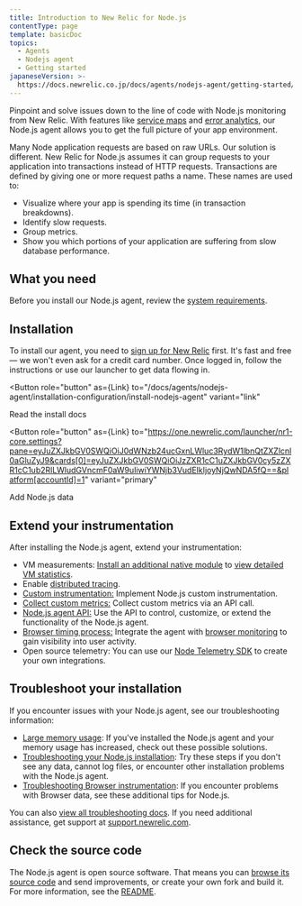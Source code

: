 ```yaml
---
title: Introduction to New Relic for Node.js
contentType: page
template: basicDoc
topics:
  - Agents
  - Nodejs agent
  - Getting started
japaneseVersion: >-
  https://docs.newrelic.co.jp/docs/agents/nodejs-agent/getting-started/introduction-new-relic-nodejs
---
```



Pinpoint and solve issues down to the line of code with Node.js monitoring from New Relic. With features like [service maps](/docs/data-analysis/service-maps/get-started/introduction-service-maps) and [error analytics](/docs/apm/applications-menu/error-analytics/error-analytics-explore-events-behind-errors), our Node.js agent allows you to get the full picture of your app environment.

Many Node application requests are based on raw URLs. Our solution is different. New Relic for Node.js assumes it can group requests to your application into transactions instead of HTTP requests. Transactions are defined by giving one or more request paths a name. These names are used to:

* Visualize where your app is spending its time (in transaction breakdowns).
* Identify slow requests.
* Group metrics.
* Show you which portions of your application are suffering from slow database performance.

## What you need

Before you install our Node.js agent, review the [system requirements](/docs/agents/nodejs-agent/getting-started/compatibility-requirements-nodejs-agent).

## Installation

To install our agent, you need to [sign up for New Relic](https://newrelic.com/signup) first. It's fast and free — we won't even ask for a credit card number. Once logged in, follow the instructions or use our launcher to get data flowing in.

<Button
  role="button"
  as={Link}
  to="/docs/agents/nodejs-agent/installation-configuration/install-nodejs-agent"
  variant="link"
>
  Read the install docs
</Button>

<Button
  role="button"
  as={Link}
  to="https://one.newrelic.com/launcher/nr1-core.settings?pane=eyJuZXJkbGV0SWQiOiJ0dWNzb24ucGxnLWluc3RydW1lbnQtZXZlcnl0aGluZyJ9&cards[0]=eyJuZXJkbGV0SWQiOiJzZXR1cC1uZXJkbGV0cy5zZXR1cC1ub2RlLWludGVncmF0aW9uIiwiYWNjb3VudElkIjoyNjQwNDA5fQ==&platform[accountId]=1"
  variant="primary"
>
  Add Node.js data
</Button>

## Extend your instrumentation

After installing the Node.js agent, extend your instrumentation:

* VM measurements: [Install an additional native module](/docs/agents/nodejs-agent/supported-features/node-vm-measurements) to [view detailed VM statistics](/docs/agents/nodejs-agent/supported-features/node-vms-statistics-page).
* Enable [distributed tracing](/docs/apm/distributed-tracing/getting-started/introduction-distributed-tracing).
* [Custom instrumentation:](/docs/agents/nodejs-agent/supported-features/nodejs-custom-instrumentation) Implement Node.js custom instrumentation.
* [Collect custom metrics:](https://docs.newrelic.com/docs/agents/nodejs-agent/supported-features/nodejs-custom-metrics) Collect custom metrics via an API call.
* [Node.js agent API:](/docs/agents/nodejs-agent/supported-features/nodejs-agent-api) Use the API to control, customize, or extend the functionality of the Node.js agent.
* [Browser timing process:](/docs/agents/nodejs-agent/supported-features/page-load-timing-nodejs) Integrate the agent with [browser monitoring](/docs/browser/new-relic-browser/getting-started/new-relic-browser) to gain visibility into user activity.
* Open source telemetry: You can use our [Node Telemetry SDK](/docs/data-ingest-apis/get-data-new-relic/new-relic-sdks/telemetry-sdks-send-custom-telemetry-data-new-relic) to create your own integrations.

## Troubleshoot your installation

If you encounter issues with your Node.js agent, see our troubleshooting information:

* [Large memory usage](/docs/agents/nodejs-agent/troubleshooting/troubleshooting-large-memory-usage-nodejs): If you've installed the Node.js agent and your memory usage has increased, check out these possible solutions.
* [Troubleshooting your Node.js installation](/docs/agents/nodejs-agent/troubleshooting/troubleshooting-your-nodejs-installation): Try these steps if you don't see any data, cannot log files, or encounter other installation problems with the Node.js agent.
* [Troubleshooting Browser instrumentation](/docs/agents/nodejs-agent/troubleshooting/troubleshooting-page-load-timing-nodejs): If you encounter problems with Browser data, see these additional tips for Node.js.

You can also [view all troubleshooting docs](/docs/agents/net-agent/troubleshooting). If you need additional assistance, get support at [support.newrelic.com](https://support.newrelic.com).

## Check the source code

The Node.js agent is open source software. That means you can [browse its source code](https://github.com/newrelic/node-newrelic "Link opens in a new window.") and send improvements, or create your own fork and build it. For more information, see the [README](https://github.com/newrelic/node-newrelic/blob/main/README.md "Link opens in a new window.").
